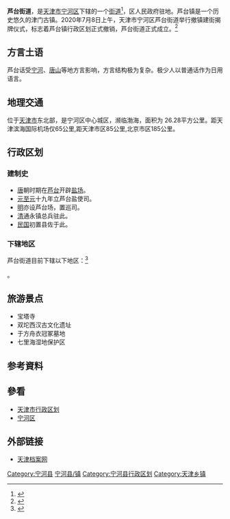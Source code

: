 {{中国乡级行政区
|景观照片文件名 = Lutai Railway Station (20160414103106).jpg
|景观照片描述 = [[津山铁路|津山铁路]][[芦台站|芦台站]]
|汉语拼音 = 
|其他语言 = 
|其他语言名称 = 
|旧称 = 
|地名出处 = 
|位置图文件名 = 
|位置图描述 = 
|自定义图片= 
|建置时间 = 
|政府驻地 = 
|毗邻 = 
|总面积 = 
|总人口 = 
|总人口年份 = 
|户籍人口 = 
|户籍人口年份 = 
|常住人口 = 
|常住人口年份 = 
|人口密度 = 
|GDP = 
|GDP年份 = 
|邮政编码 = 
|电话区号 = 22
|官方网站 = 
|网站名称 = 
|12/02/21/100/000}}
'''芦台街道'''，是[[天津市|天津市]][[宁河区|宁河区]]下辖的一个[[街道办事处|街道]]<ref>{{PRC admin/ref sgc|{{PRC admin/parent|12/02/21/100/000}}}}</ref>，区人民政府驻地。芦台镇是一个历史悠久的津门古镇。2020年7月8日上午，天津市宁河区芦台街道举行撤镇建街揭牌仪式，标志着芦台镇行政区划正式撤销，芦台街道正式成立。<ref>{{Cite web|title=撤镇建街！“芦台镇”这一地名成为历史_宁河区|url=http://www.sohu.com/a/406601438_174052|accessdate=2021-04-01|work=www.sohu.com|language=en}}</ref>

==方言土语==
芦台话受[[宁河区|宁河]]、[[唐山市|唐山]]等地方言影响，方言结构极为复杂。极少人以普通话作为日用语言。

==地理交通==
位于[[天津市|天津市]]东北部，是宁河区中心城区，濒临渤海，面积为 26.28平方公里。距天津滨海国际机场仅65公里,距天津市区85公里,北京市区185公里。

==行政区划==
=== 建制史 ===
* [[唐|唐]]朝时期在[[芦台|芦台]]开辟[[鹽田|盐场]]。
* [[元朝|元]][[至元|至元]]十九年立芦台盐使司。
* [[明朝|明]]亦设芦台场，置巡司。
* [[清朝|清]]通永镇总兵驻此。
* [[中華民國|民国]]初置县佐于此。

=== 下辖地区 ===
芦台街道目前下辖以下地区：<ref>{{PRC admin/ref sgc|12/02/21/100/000}}</ref>

{{PRC admin/children|12/02/21/100/000}}。

== 旅游景点 ==
* 宝塔寺
* 双坨西汉古文化遗址
* 于方舟衣冠冢墓地
* 七里海湿地保护区

== 参考資料 ==	
{{reflist}} 

==參看==
* [[天津市行政区划|天津市行政区划]]
* [[宁河区|宁河区]]

==外部链接==
* [https://web.archive.org/web/20070930023708/http://www.tjdag.gov.cn/daby/daby_zthc_xiangxi.asp?n_id=518 天津档案网]

{{天津小作品}}
{{天津市宁河县行政区划}}

[[Category:宁河县|Category:宁河县]]
[[Category:天津乡镇|宁河县/镇]]
[[Category:宁河县行政区划|Category:宁河县行政区划]]
[[Category:天津乡镇|Category:天津乡镇]]